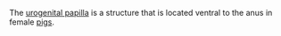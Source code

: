 The [[urogenital papilla]] is a structure that is located ventral to the anus in female [[pigs]].
{{anatomy-stub}}